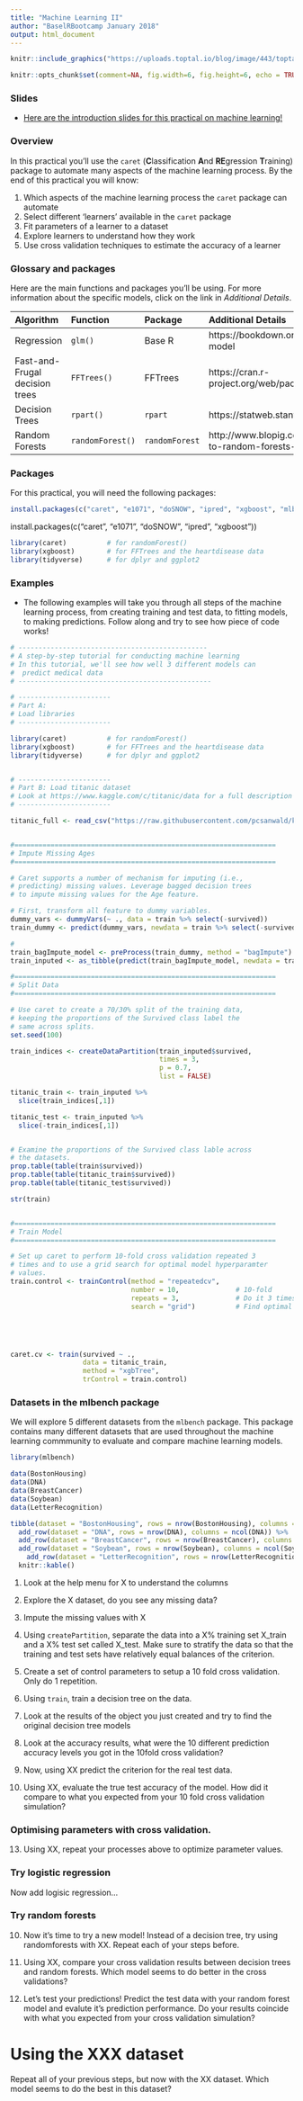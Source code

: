 ```yaml
---
title: "Machine Learning II"
author: "BaselRBootcamp January 2018"
output: html_document
---
```


```r
knitr::include_graphics("https://uploads.toptal.io/blog/image/443/toptal-blog-image-1407508081138.png")
```


```r
knitr::opts_chunk$set(comment=NA, fig.width=6, fig.height=6, echo = TRUE, eval = TRUE, fig.align = 'center')
```


### Slides

- [Here are the introduction slides for this practical on machine learning!](https://therbootcamp.github.io/_sessions/D2S3_MachineLearning/MachineLearning.html)


### Overview

In this practical you'll use the `caret` (**C**lassification **A**nd **RE**gression **T**raining) package to automate many aspects of the machine learning process. By the end of this practical you will know:

1. Which aspects of the machine learning process the `caret` package can automate
2. Select different 'learners' available in the `caret` package
3. Fit parameters of a learner to a dataset
4. Explore learners to understand how they work
5. Use cross validation techniques to estimate the accuracy of a learner

### Glossary and packages

Here are the main functions and packages you'll be using. For more information about the specific models, click on the link in *Additional Details*.

| Algorithm| Function| Package | Additional Details |
|:------|:--------|:----|:----|
|     Regression|    `glm()`| Base R| https://bookdown.org/ndphillips/YaRrr/regression.html#the-linear-model|
|     Fast-and-Frugal decision trees|    `FFTrees()`| FFTrees| https://cran.r-project.org/web/packages/FFTrees/vignettes/guide.html|
|     Decision Trees|    `rpart()`| `rpart` | https://statweb.stanford.edu/~lpekelis/talks/13_datafest_cart_talk.pdf|
| Random Forests | `randomForest()` | `randomForest` | http://www.blopig.com/blog/2017/04/a-very-basic-introduction-to-random-forests-using-r/|


### Packages

For this practical, you will need the following packages:


```r
install.packages(c("caret", "e1071", "doSNOW", "ipred", "xgboost", "mlbench"))
```

install.packages(c("caret", "e1071", "doSNOW", "ipred", "xgboost"))

```r

library(caret)          # for randomForest()
library(xgboost)        # for FFTrees and the heartdisease data
library(tidyverse)      # for dplyr and ggplot2


```


### Examples

- The following examples will take you through all steps of the machine learning process, from creating training and test data, to fitting models, to making predictions. Follow along and try to see how piece of code works!

```r
# -----------------------------------------------
# A step-by-step tutorial for conducting machine learning
# In this tutorial, we'll see how well 3 different models can
#  predict medical data
# ------------------------------------------------

# -----------------------
# Part A:
# Load libraries
# -----------------------

library(caret)          # for randomForest()
library(xgboost)        # for FFTrees and the heartdisease data
library(tidyverse)      # for dplyr and ggplot2


# -----------------------
# Part B: Load titanic dataset
# Look at https://www.kaggle.com/c/titanic/data for a full description
# -----------------------

titanic_full <- read_csv("https://raw.githubusercontent.com/pcsanwald/kaggle-titanic/master/train.csv")


#=================================================================
# Impute Missing Ages
#=================================================================

# Caret supports a number of mechanism for imputing (i.e., 
# predicting) missing values. Leverage bagged decision trees
# to impute missing values for the Age feature.

# First, transform all feature to dummy variables.
dummy_vars <- dummyVars(~ ., data = train %>% select(-survived))
train_dummy <- predict(dummy_vars, newdata = train %>% select(-survived))

# 
train_bagImpute_model <- preProcess(train_dummy, method = "bagImpute")
train_inputed <- as_tibble(predict(train_bagImpute_model, newdata = train_dummy))

#=================================================================
# Split Data
#=================================================================

# Use caret to create a 70/30% split of the training data,
# keeping the proportions of the Survived class label the
# same across splits.
set.seed(100)

train_indices <- createDataPartition(train_inputed$survived,
                                     times = 3,
                                     p = 0.7,
                                     list = FALSE)

titanic_train <- train_inputed %>% 
  slice(train_indices[,1])

titanic_test <- train_inputed %>% 
  slice(-train_indices[,1])


# Examine the proportions of the Survived class lable across
# the datasets.
prop.table(table(train$survived))
prop.table(table(titanic_train$survived))
prop.table(table(titanic_test$survived))

str(train)


#=================================================================
# Train Model
#=================================================================

# Set up caret to perform 10-fold cross validation repeated 3 
# times and to use a grid search for optimal model hyperparamter
# values.
train.control <- trainControl(method = "repeatedcv",
                              number = 10,              # 10-fold 
                              repeats = 3,              # Do it 3 times
                              search = "grid")          # Find optimal parameters





caret.cv <- train(survived ~ ., 
                  data = titanic_train,
                  method = "xgbTree",
                  trControl = train.control)
```


### Datasets in the mlbench package

We will explore 5 different datasets from the `mlbench` package. This package contains many different datasets that are used throughout the machine learning commmunity to evaluate and compare machine learning models.

```r
library(mlbench)

data(BostonHousing)
data(DNA)
data(BreastCancer)
data(Soybean)
data(LetterRecognition)
```

```r
tibble(dataset = "BostonHousing", rows = nrow(BostonHousing), columns = ncol(BostonHousing)) %>%
  add_row(dataset = "DNA", rows = nrow(DNA), columns = ncol(DNA)) %>%
  add_row(dataset = "BreastCancer", rows = nrow(BreastCancer), columns = ncol(BreastCancer)) %>%
  add_row(dataset = "Soybean", rows = nrow(Soybean), columns = ncol(Soybean)) %>%
    add_row(dataset = "LetterRecognition", rows = nrow(LetterRecognition), columns = ncol(LetterRecognition)) %>%
  knitr::kable()
```


1. Look at the help menu for X to understand the columns

1. Explore the X dataset, do you see any missing data?

2. Impute the missing values with X

3. Using `createPartition`, separate the data into a X% training set X_train and a X% test set called X_test. Make sure to stratify the data so that the training and test sets have relatively equal balances of the criterion.

4. Create a set of control parameters to setup a 10 fold cross validation. Only do 1 repetition.

5. Using `train`, train a decision tree on the data.

6. Look at the results of the object you just created and try to find the original decision tree models

7. Look at the accuracy results, what were the 10 different prediction accuracy levels you got in the 10fold cross validation?

8. Now, using XX predict the criterion for the real test data.

9. Using XX, evaluate the true test accuracy of the model. How did it compare to what you expected from your 10 fold cross validation simulation?

### Optimising parameters with cross validation.

13. Using XX, repeat your processes above to optimize parameter values. 

### Try logistic regression

Now add logisic regression...

### Try random forests

10. Now it's time to try a new model! Instead of a decision tree, try using randomforests with XX. Repeat each of your steps before.

11. Using XX, compare your cross validation results between decision trees and random forests. Which model seems to do better in the cross validations?

12. Let's test your predictions! Predict the test data with your random forest model and evalute it's prediction performance. Do your results coincide with what you expected from your cross validation simulation?

# Using the XXX dataset

Repeat all of your previous steps, but now with the XX dataset. Which model seems to do the best in this dataset?




